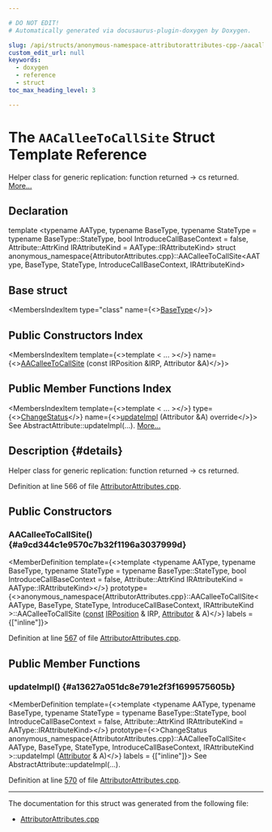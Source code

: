 ```yaml
---

# DO NOT EDIT!
# Automatically generated via docusaurus-plugin-doxygen by Doxygen.

slug: /api/structs/anonymous-namespace-attributorattributes-cpp-/aacalleetocallsite
custom_edit_url: null
keywords:
  - doxygen
  - reference
  - struct
toc_max_heading_level: 3

---
```





# The `AACalleeToCallSite` Struct Template Reference

<DoxygenPage pluginConfig={pluginConfig}>

Helper class for generic replication: function returned -&gt; cs returned. <a href="#details">More...</a>

## Declaration

<CodeBlock>template &lt;typename AAType, typename BaseType, typename StateType = typename BaseType::StateType, bool IntroduceCallBaseContext = false, Attribute::AttrKind IRAttributeKind = AAType::IRAttributeKind&gt;
struct anonymous_namespace{AttributorAttributes.cpp}::AACalleeToCallSite&lt;AAType, BaseType, StateType, IntroduceCallBaseContext, IRAttributeKind&gt;</CodeBlock>

## Base struct

<MembersIndex>

<MembersIndexItem
  type="class"
  name={<><a href="/docs/api/classes/basetype">BaseType</a></>}>
</MembersIndexItem>

</MembersIndex>

## Public Constructors Index

<MembersIndex>

<MembersIndexItem
  template={<>template &lt; ... &gt;</>}
  name={<><a href="#a9cd344c1e9570c7b32f1196a3037999d">AACalleeToCallSite</a> (const IRPosition &amp;IRP, Attributor &amp;A)</>}>
</MembersIndexItem>

</MembersIndex>

## Public Member Functions Index

<MembersIndex>

<MembersIndexItem
  template={<>template &lt; ... &gt;</>}
  type={<><a href="/docs/api/namespaces/llvm/#acd850975ae5042cacb64a9d0ea4715f3">ChangeStatus</a></>}
  name={<><a href="#a13627a051dc8e791e2f3f1699575605b">updateImpl</a> (Attributor &amp;A) override</>}>
See AbstractAttribute::updateImpl(...). <a href="#a13627a051dc8e791e2f3f1699575605b">More...</a>
</MembersIndexItem>

</MembersIndex>

## Description {#details}

Helper class for generic replication: function returned -&gt; cs returned.

Definition at line 566 of file <a href="/docs/api/files/lib/lib/transforms/lib/transforms/ipo/attributorattributes-cpp">AttributorAttributes.cpp</a>.

<SectionDefinition>

## Public Constructors

### AACalleeToCallSite() {#a9cd344c1e9570c7b32f1196a3037999d}

<MemberDefinition
  template={<>template &lt;typename AAType, typename BaseType, typename StateType = typename BaseType::StateType, bool IntroduceCallBaseContext = false, Attribute::AttrKind IRAttributeKind = AAType::IRAttributeKind&gt;</>}
  prototype={<>anonymous&#95;namespace&#123;AttributorAttributes.cpp&#125;::AACalleeToCallSite&lt; AAType, BaseType, StateType, IntroduceCallBaseContext, IRAttributeKind &gt;::AACalleeToCallSite (<a href="/docs/api/files/lib/lib/target/lib/target/aarch64/aarch64promoteconstant-cpp/#a90f8350fecae261c25be85d38b451bff">const</a> <a href="/docs/api/structs/llvm/irposition">IRPosition</a> &amp; IRP, <a href="/docs/api/structs/llvm/attributor">Attributor</a> &amp; A)</>}
  labels = {["inline"]}>

Definition at line <a href="/docs/api/files/lib/lib/transforms/lib/transforms/ipo/attributorattributes-cpp/#l00567">567</a> of file <a href="/docs/api/files/lib/lib/transforms/lib/transforms/ipo/attributorattributes-cpp">AttributorAttributes.cpp</a>.
</MemberDefinition>

</SectionDefinition>

<SectionDefinition>

## Public Member Functions

### updateImpl() {#a13627a051dc8e791e2f3f1699575605b}

<MemberDefinition
  template={<>template &lt;typename AAType, typename BaseType, typename StateType = typename BaseType::StateType, bool IntroduceCallBaseContext = false, Attribute::AttrKind IRAttributeKind = AAType::IRAttributeKind&gt;</>}
  prototype={<>ChangeStatus anonymous&#95;namespace&#123;AttributorAttributes.cpp&#125;::AACalleeToCallSite&lt; AAType, BaseType, StateType, IntroduceCallBaseContext, IRAttributeKind &gt;::updateImpl (<a href="/docs/api/structs/llvm/attributor">Attributor</a> &amp; A)</>}
  labels = {["inline"]}>
See AbstractAttribute::updateImpl(...).

Definition at line <a href="/docs/api/files/lib/lib/transforms/lib/transforms/ipo/attributorattributes-cpp/#l00570">570</a> of file <a href="/docs/api/files/lib/lib/transforms/lib/transforms/ipo/attributorattributes-cpp">AttributorAttributes.cpp</a>.
</MemberDefinition>

</SectionDefinition>

<hr/>

The documentation for this struct was generated from the following file:

<ul>
<li><a href="/docs/api/files/lib/lib/transforms/lib/transforms/ipo/attributorattributes-cpp">AttributorAttributes.cpp</a></li>
</ul>

</DoxygenPage>
